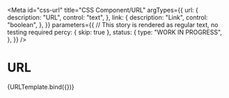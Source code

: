 <!-- @license CC0-1.0 -->


<Meta
  id="css-url"
  title="CSS Component/URL"
  argTypes={{
    url: {
      description: "URL",
      control: "text",
    },
    link: {
      description: "Link",
      control: "boolean",
    },
  }}
  parameters={{
    // This story is rendered as regular text, no testing required
    percy: { skip: true },
    status: {
      type: "WORK IN PROGRESS",
    },
  }}
/>

# URL

<Canvas>
  <Story
    args={{
      ...defaultArgs,
      link: true,
      url: "https://example.com/",
    }}
    name="Default"
  >
    {URLTemplate.bind({})}
  </Story>
</Canvas>

<ArgsTable story="Default" />
